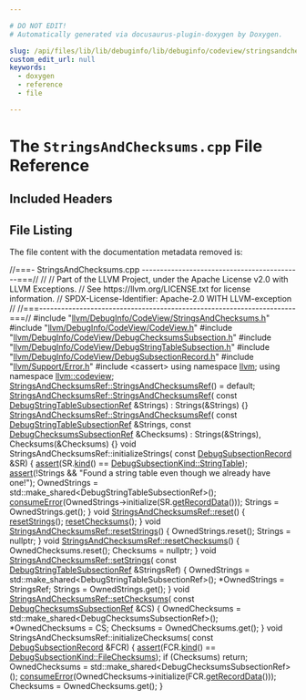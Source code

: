 ```yaml
---

# DO NOT EDIT!
# Automatically generated via docusaurus-plugin-doxygen by Doxygen.

slug: /api/files/lib/lib/debuginfo/lib/debuginfo/codeview/stringsandchecksums-cpp
custom_edit_url: null
keywords:
  - doxygen
  - reference
  - file

---
```





# The `StringsAndChecksums.cpp` File Reference

<DoxygenPage pluginConfig={pluginConfig}>



## Included Headers

<IncludesList>
<IncludesListItem
  filePath="llvm/DebugInfo/CodeView/StringsAndChecksums.h"
  permalink="/docs/api/files/include/include/llvm/include/llvm/debuginfo/include/llvm/debuginfo/codeview/stringsandchecksums-h"
  isLocal="true" />
<IncludesListItem
  filePath="llvm/DebugInfo/CodeView/CodeView.h"
  permalink="/docs/api/files/include/include/llvm/include/llvm/debuginfo/include/llvm/debuginfo/codeview/codeview-h"
  isLocal="true" />
<IncludesListItem
  filePath="llvm/DebugInfo/CodeView/DebugChecksumsSubsection.h"
  permalink="/docs/api/files/include/include/llvm/include/llvm/debuginfo/include/llvm/debuginfo/codeview/debugchecksumssubsection-h"
  isLocal="true" />
<IncludesListItem
  filePath="llvm/DebugInfo/CodeView/DebugStringTableSubsection.h"
  permalink="/docs/api/files/include/include/llvm/include/llvm/debuginfo/include/llvm/debuginfo/codeview/debugstringtablesubsection-h"
  isLocal="true" />
<IncludesListItem
  filePath="llvm/DebugInfo/CodeView/DebugSubsectionRecord.h"
  permalink="/docs/api/files/include/include/llvm/include/llvm/debuginfo/include/llvm/debuginfo/codeview/debugsubsectionrecord-h"
  isLocal="true" />
<IncludesListItem
  filePath="llvm/Support/Error.h"
  permalink="/docs/api/files/include/include/llvm/include/llvm/support/error-h"
  isLocal="true" />
<IncludesListItem
  filePath="cassert"
  permalink=""
  isLocal="false" />
</IncludesList>


## File Listing

The file content with the documentation metadata removed is:

<ProgramListing>

<Link id="l00001" /><CodeLine lineNumber="1"><Highlight kind="comment">//===- StringsAndChecksums.cpp --------------------------------------------===//</Highlight><Highlight kind="normal"></Highlight></CodeLine>
<Link id="l00002" /><CodeLine lineNumber="2"><Highlight kind="normal"></Highlight><Highlight kind="comment">//</Highlight><Highlight kind="normal"></Highlight></CodeLine>
<Link id="l00003" /><CodeLine lineNumber="3"><Highlight kind="normal"></Highlight><Highlight kind="comment">// Part of the LLVM Project, under the Apache License v2.0 with LLVM Exceptions.</Highlight><Highlight kind="normal"></Highlight></CodeLine>
<Link id="l00004" /><CodeLine lineNumber="4"><Highlight kind="normal"></Highlight><Highlight kind="comment">// See https://llvm.org/LICENSE.txt for license information.</Highlight><Highlight kind="normal"></Highlight></CodeLine>
<Link id="l00005" /><CodeLine lineNumber="5"><Highlight kind="normal"></Highlight><Highlight kind="comment">// SPDX-License-Identifier: Apache-2.0 WITH LLVM-exception</Highlight><Highlight kind="normal"></Highlight></CodeLine>
<Link id="l00006" /><CodeLine lineNumber="6"><Highlight kind="normal"></Highlight><Highlight kind="comment">//</Highlight><Highlight kind="normal"></Highlight></CodeLine>
<Link id="l00007" /><CodeLine lineNumber="7"><Highlight kind="normal"></Highlight><Highlight kind="comment">//===----------------------------------------------------------------------===//</Highlight><Highlight kind="normal"></Highlight></CodeLine>
<Link id="l00008" /><CodeLine lineNumber="8"><Highlight kind="normal"></Highlight></CodeLine>
<Link id="l00009" /><CodeLine lineNumber="9"><Highlight kind="normal"></Highlight><Highlight kind="preprocessor">#include &quot;<a href="/docs/api/files/include/include/llvm/include/llvm/debuginfo/include/llvm/debuginfo/codeview/stringsandchecksums-h">llvm/DebugInfo/CodeView/StringsAndChecksums.h</a>&quot;</Highlight><Highlight kind="normal"></Highlight></CodeLine>
<Link id="l00010" /><CodeLine lineNumber="10"><Highlight kind="normal"></Highlight><Highlight kind="preprocessor">#include &quot;<a href="/docs/api/files/include/include/llvm/include/llvm/debuginfo/include/llvm/debuginfo/codeview/codeview-h">llvm/DebugInfo/CodeView/CodeView.h</a>&quot;</Highlight><Highlight kind="normal"></Highlight></CodeLine>
<Link id="l00011" /><CodeLine lineNumber="11"><Highlight kind="normal"></Highlight><Highlight kind="preprocessor">#include &quot;<a href="/docs/api/files/include/include/llvm/include/llvm/debuginfo/include/llvm/debuginfo/codeview/debugchecksumssubsection-h">llvm/DebugInfo/CodeView/DebugChecksumsSubsection.h</a>&quot;</Highlight><Highlight kind="normal"></Highlight></CodeLine>
<Link id="l00012" /><CodeLine lineNumber="12"><Highlight kind="normal"></Highlight><Highlight kind="preprocessor">#include &quot;<a href="/docs/api/files/include/include/llvm/include/llvm/debuginfo/include/llvm/debuginfo/codeview/debugstringtablesubsection-h">llvm/DebugInfo/CodeView/DebugStringTableSubsection.h</a>&quot;</Highlight><Highlight kind="normal"></Highlight></CodeLine>
<Link id="l00013" /><CodeLine lineNumber="13"><Highlight kind="normal"></Highlight><Highlight kind="preprocessor">#include &quot;<a href="/docs/api/files/include/include/llvm/include/llvm/debuginfo/include/llvm/debuginfo/codeview/debugsubsectionrecord-h">llvm/DebugInfo/CodeView/DebugSubsectionRecord.h</a>&quot;</Highlight><Highlight kind="normal"></Highlight></CodeLine>
<Link id="l00014" /><CodeLine lineNumber="14"><Highlight kind="normal"></Highlight><Highlight kind="preprocessor">#include &quot;<a href="/docs/api/files/include/include/llvm/include/llvm/support/error-h">llvm/Support/Error.h</a>&quot;</Highlight><Highlight kind="normal"></Highlight></CodeLine>
<Link id="l00015" /><CodeLine lineNumber="15"><Highlight kind="normal"></Highlight><Highlight kind="preprocessor">#include &lt;cassert&gt;</Highlight><Highlight kind="normal"></Highlight></CodeLine>
<Link id="l00016" /><CodeLine lineNumber="16"><Highlight kind="normal"></Highlight></CodeLine>
<Link id="l00017" /><CodeLine lineNumber="17"><Highlight kind="normal"></Highlight><Highlight kind="keyword">using namespace </Highlight><Highlight kind="normal"><a href="/docs/api/namespaces/llvm">llvm</a>;</Highlight></CodeLine>
<Link id="l00018" /><CodeLine lineNumber="18"><Highlight kind="normal"></Highlight><Highlight kind="keyword">using namespace </Highlight><Highlight kind="normal"><a href="/docs/api/namespaces/llvm/codeview">llvm::codeview</a>;</Highlight></CodeLine>
<Link id="l00019" /><CodeLine lineNumber="19"><Highlight kind="normal"></Highlight></CodeLine>
<Link id="l00020" /><CodeLine lineNumber="20"><Highlight kind="normal"><a href="/docs/api/classes/llvm/codeview/stringsandchecksumsref/#a298af8a4ca99f5e1fa56881c0ecb54f8">StringsAndChecksumsRef::StringsAndChecksumsRef</a>() = </Highlight><Highlight kind="keywordflow">default</Highlight><Highlight kind="normal">;</Highlight></CodeLine>
<Link id="l00021" /><CodeLine lineNumber="21"><Highlight kind="normal"></Highlight></CodeLine>
<Link id="l00022" /><CodeLine lineNumber="22" lineLink="/docs/api/classes/llvm/codeview/stringsandchecksumsref/#a1befa9647c1602eb1c175de41d6975a6"><Highlight kind="normal"><a href="/docs/api/classes/llvm/codeview/stringsandchecksumsref/#a298af8a4ca99f5e1fa56881c0ecb54f8">StringsAndChecksumsRef::StringsAndChecksumsRef</a>(</Highlight></CodeLine>
<Link id="l00023" /><CodeLine lineNumber="23"><Highlight kind="normal">    </Highlight><Highlight kind="keyword">const</Highlight><Highlight kind="normal"> <a href="/docs/api/classes/llvm/codeview/debugstringtablesubsectionref">DebugStringTableSubsectionRef</a> &amp;Strings)</Highlight></CodeLine>
<Link id="l00024" /><CodeLine lineNumber="24"><Highlight kind="normal">    : Strings(&amp;Strings) &#123;&#125;</Highlight></CodeLine>
<Link id="l00025" /><CodeLine lineNumber="25"><Highlight kind="normal"></Highlight></CodeLine>
<Link id="l00026" /><CodeLine lineNumber="26" lineLink="/docs/api/classes/llvm/codeview/stringsandchecksumsref/#a48e382b2d2694a287596ed422b9f622e"><Highlight kind="normal"><a href="/docs/api/classes/llvm/codeview/stringsandchecksumsref/#a298af8a4ca99f5e1fa56881c0ecb54f8">StringsAndChecksumsRef::StringsAndChecksumsRef</a>(</Highlight></CodeLine>
<Link id="l00027" /><CodeLine lineNumber="27"><Highlight kind="normal">    </Highlight><Highlight kind="keyword">const</Highlight><Highlight kind="normal"> <a href="/docs/api/classes/llvm/codeview/debugstringtablesubsectionref">DebugStringTableSubsectionRef</a> &amp;Strings,</Highlight></CodeLine>
<Link id="l00028" /><CodeLine lineNumber="28"><Highlight kind="normal">    </Highlight><Highlight kind="keyword">const</Highlight><Highlight kind="normal"> <a href="/docs/api/classes/llvm/codeview/debugchecksumssubsectionref">DebugChecksumsSubsectionRef</a> &amp;Checksums)</Highlight></CodeLine>
<Link id="l00029" /><CodeLine lineNumber="29"><Highlight kind="normal">    : Strings(&amp;Strings), Checksums(&amp;Checksums) &#123;&#125;</Highlight></CodeLine>
<Link id="l00030" /><CodeLine lineNumber="30"><Highlight kind="normal"></Highlight></CodeLine>
<Link id="l00031" /><CodeLine lineNumber="31"><Highlight kind="normal"></Highlight><Highlight kind="keywordtype">void</Highlight><Highlight kind="normal"> StringsAndChecksumsRef::initializeStrings(</Highlight></CodeLine>
<Link id="l00032" /><CodeLine lineNumber="32"><Highlight kind="normal">    </Highlight><Highlight kind="keyword">const</Highlight><Highlight kind="normal"> <a href="/docs/api/classes/llvm/codeview/debugsubsectionrecord">DebugSubsectionRecord</a> &amp;SR) &#123;</Highlight></CodeLine>
<Link id="l00033" /><CodeLine lineNumber="33"><Highlight kind="normal">  <a href="/docs/api/files/lib/lib/target/lib/target/amdgpu/silowercontrolflow-cpp/#a4868c5d81c5ccc98c47aeab6244346a0">assert</a>(SR.<a href="/docs/api/classes/llvm/codeview/debugsubsectionrecord/#a29f80f60a7c507c599778b2c6ca5c53f">kind</a>() == <a href="/docs/api/namespaces/llvm/codeview/#a04eb43a6dc736c2d6ed8dcc6d636a2afafee465e31ac15d7b21d8ca9d6f5ac685">DebugSubsectionKind::StringTable</a>);</Highlight></CodeLine>
<Link id="l00034" /><CodeLine lineNumber="34"><Highlight kind="normal">  <a href="/docs/api/files/lib/lib/target/lib/target/amdgpu/silowercontrolflow-cpp/#a4868c5d81c5ccc98c47aeab6244346a0">assert</a>(!Strings &amp;&amp; </Highlight><Highlight kind="stringliteral">&quot;Found a string table even though we already have one!&quot;</Highlight><Highlight kind="normal">);</Highlight></CodeLine>
<Link id="l00035" /><CodeLine lineNumber="35"><Highlight kind="normal"></Highlight></CodeLine>
<Link id="l00036" /><CodeLine lineNumber="36"><Highlight kind="normal">  OwnedStrings = std::make&#95;shared&lt;DebugStringTableSubsectionRef&gt;();</Highlight></CodeLine>
<Link id="l00037" /><CodeLine lineNumber="37"><Highlight kind="normal">  <a href="/docs/api/namespaces/llvm/#aee0e70be66536b9ef7b65ae2e5a45959">consumeError</a>(OwnedStrings-&gt;initialize(SR.<a href="/docs/api/classes/llvm/codeview/debugsubsectionrecord/#a14f78bcad5e129ca65ab47f018116c28">getRecordData</a>()));</Highlight></CodeLine>
<Link id="l00038" /><CodeLine lineNumber="38"><Highlight kind="normal">  Strings = OwnedStrings.get();</Highlight></CodeLine>
<Link id="l00039" /><CodeLine lineNumber="39"><Highlight kind="normal">&#125;</Highlight></CodeLine>
<Link id="l00040" /><CodeLine lineNumber="40"><Highlight kind="normal"></Highlight></CodeLine>
<Link id="l00041" /><CodeLine lineNumber="41" lineLink="/docs/api/classes/llvm/codeview/stringsandchecksumsref/#ac7c3cf8ed194da3fb126f5f624a8a0be"><Highlight kind="normal"></Highlight><Highlight kind="keywordtype">void</Highlight><Highlight kind="normal"> <a href="/docs/api/classes/llvm/codeview/stringsandchecksumsref/#ac7c3cf8ed194da3fb126f5f624a8a0be">StringsAndChecksumsRef::reset</a>() &#123;</Highlight></CodeLine>
<Link id="l00042" /><CodeLine lineNumber="42"><Highlight kind="normal">  <a href="/docs/api/classes/llvm/codeview/stringsandchecksumsref/#aaa667a75bfaa8d6be32fdf33c92e00fd">resetStrings</a>();</Highlight></CodeLine>
<Link id="l00043" /><CodeLine lineNumber="43"><Highlight kind="normal">  <a href="/docs/api/classes/llvm/codeview/stringsandchecksumsref/#af5a36995f56eef36b75aef831d2d9f97">resetChecksums</a>();</Highlight></CodeLine>
<Link id="l00044" /><CodeLine lineNumber="44"><Highlight kind="normal">&#125;</Highlight></CodeLine>
<Link id="l00045" /><CodeLine lineNumber="45"><Highlight kind="normal"></Highlight></CodeLine>
<Link id="l00046" /><CodeLine lineNumber="46" lineLink="/docs/api/classes/llvm/codeview/stringsandchecksumsref/#aaa667a75bfaa8d6be32fdf33c92e00fd"><Highlight kind="normal"></Highlight><Highlight kind="keywordtype">void</Highlight><Highlight kind="normal"> <a href="/docs/api/classes/llvm/codeview/stringsandchecksumsref/#aaa667a75bfaa8d6be32fdf33c92e00fd">StringsAndChecksumsRef::resetStrings</a>() &#123;</Highlight></CodeLine>
<Link id="l00047" /><CodeLine lineNumber="47"><Highlight kind="normal">  OwnedStrings.reset();</Highlight></CodeLine>
<Link id="l00048" /><CodeLine lineNumber="48"><Highlight kind="normal">  Strings = </Highlight><Highlight kind="keyword">nullptr</Highlight><Highlight kind="normal">;</Highlight></CodeLine>
<Link id="l00049" /><CodeLine lineNumber="49"><Highlight kind="normal">&#125;</Highlight></CodeLine>
<Link id="l00050" /><CodeLine lineNumber="50"><Highlight kind="normal"></Highlight></CodeLine>
<Link id="l00051" /><CodeLine lineNumber="51" lineLink="/docs/api/classes/llvm/codeview/stringsandchecksumsref/#af5a36995f56eef36b75aef831d2d9f97"><Highlight kind="normal"></Highlight><Highlight kind="keywordtype">void</Highlight><Highlight kind="normal"> <a href="/docs/api/classes/llvm/codeview/stringsandchecksumsref/#af5a36995f56eef36b75aef831d2d9f97">StringsAndChecksumsRef::resetChecksums</a>() &#123;</Highlight></CodeLine>
<Link id="l00052" /><CodeLine lineNumber="52"><Highlight kind="normal">  OwnedChecksums.reset();</Highlight></CodeLine>
<Link id="l00053" /><CodeLine lineNumber="53"><Highlight kind="normal">  Checksums = </Highlight><Highlight kind="keyword">nullptr</Highlight><Highlight kind="normal">;</Highlight></CodeLine>
<Link id="l00054" /><CodeLine lineNumber="54"><Highlight kind="normal">&#125;</Highlight></CodeLine>
<Link id="l00055" /><CodeLine lineNumber="55"><Highlight kind="normal"></Highlight></CodeLine>
<Link id="l00056" /><CodeLine lineNumber="56" lineLink="/docs/api/classes/llvm/codeview/stringsandchecksumsref/#a19c64bc1b3e37543f1b08a85b23dda7e"><Highlight kind="normal"></Highlight><Highlight kind="keywordtype">void</Highlight><Highlight kind="normal"> <a href="/docs/api/classes/llvm/codeview/stringsandchecksumsref/#a19c64bc1b3e37543f1b08a85b23dda7e">StringsAndChecksumsRef::setStrings</a>(</Highlight></CodeLine>
<Link id="l00057" /><CodeLine lineNumber="57"><Highlight kind="normal">    </Highlight><Highlight kind="keyword">const</Highlight><Highlight kind="normal"> <a href="/docs/api/classes/llvm/codeview/debugstringtablesubsectionref">DebugStringTableSubsectionRef</a> &amp;StringsRef) &#123;</Highlight></CodeLine>
<Link id="l00058" /><CodeLine lineNumber="58"><Highlight kind="normal">  OwnedStrings = std::make&#95;shared&lt;DebugStringTableSubsectionRef&gt;();</Highlight></CodeLine>
<Link id="l00059" /><CodeLine lineNumber="59"><Highlight kind="normal">  &#42;OwnedStrings = StringsRef;</Highlight></CodeLine>
<Link id="l00060" /><CodeLine lineNumber="60"><Highlight kind="normal">  Strings = OwnedStrings.get();</Highlight></CodeLine>
<Link id="l00061" /><CodeLine lineNumber="61"><Highlight kind="normal">&#125;</Highlight></CodeLine>
<Link id="l00062" /><CodeLine lineNumber="62"><Highlight kind="normal"></Highlight></CodeLine>
<Link id="l00063" /><CodeLine lineNumber="63" lineLink="/docs/api/classes/llvm/codeview/stringsandchecksumsref/#a457e11cce4961480539152d09d695596"><Highlight kind="normal"></Highlight><Highlight kind="keywordtype">void</Highlight><Highlight kind="normal"> <a href="/docs/api/classes/llvm/codeview/stringsandchecksumsref/#a457e11cce4961480539152d09d695596">StringsAndChecksumsRef::setChecksums</a>(</Highlight></CodeLine>
<Link id="l00064" /><CodeLine lineNumber="64"><Highlight kind="normal">    </Highlight><Highlight kind="keyword">const</Highlight><Highlight kind="normal"> <a href="/docs/api/classes/llvm/codeview/debugchecksumssubsectionref">DebugChecksumsSubsectionRef</a> &amp;CS) &#123;</Highlight></CodeLine>
<Link id="l00065" /><CodeLine lineNumber="65"><Highlight kind="normal">  OwnedChecksums = std::make&#95;shared&lt;DebugChecksumsSubsectionRef&gt;();</Highlight></CodeLine>
<Link id="l00066" /><CodeLine lineNumber="66"><Highlight kind="normal">  &#42;OwnedChecksums = CS;</Highlight></CodeLine>
<Link id="l00067" /><CodeLine lineNumber="67"><Highlight kind="normal">  Checksums = OwnedChecksums.get();</Highlight></CodeLine>
<Link id="l00068" /><CodeLine lineNumber="68"><Highlight kind="normal">&#125;</Highlight></CodeLine>
<Link id="l00069" /><CodeLine lineNumber="69"><Highlight kind="normal"></Highlight></CodeLine>
<Link id="l00070" /><CodeLine lineNumber="70"><Highlight kind="normal"></Highlight><Highlight kind="keywordtype">void</Highlight><Highlight kind="normal"> StringsAndChecksumsRef::initializeChecksums(</Highlight></CodeLine>
<Link id="l00071" /><CodeLine lineNumber="71"><Highlight kind="normal">    </Highlight><Highlight kind="keyword">const</Highlight><Highlight kind="normal"> <a href="/docs/api/classes/llvm/codeview/debugsubsectionrecord">DebugSubsectionRecord</a> &amp;FCR) &#123;</Highlight></CodeLine>
<Link id="l00072" /><CodeLine lineNumber="72"><Highlight kind="normal">  <a href="/docs/api/files/lib/lib/target/lib/target/amdgpu/silowercontrolflow-cpp/#a4868c5d81c5ccc98c47aeab6244346a0">assert</a>(FCR.<a href="/docs/api/classes/llvm/codeview/debugsubsectionrecord/#a29f80f60a7c507c599778b2c6ca5c53f">kind</a>() == <a href="/docs/api/namespaces/llvm/codeview/#a04eb43a6dc736c2d6ed8dcc6d636a2afa7e535ad489b8edccb926a573844dd1c8">DebugSubsectionKind::FileChecksums</a>);</Highlight></CodeLine>
<Link id="l00073" /><CodeLine lineNumber="73"><Highlight kind="normal">  </Highlight><Highlight kind="keywordflow">if</Highlight><Highlight kind="normal"> (Checksums)</Highlight></CodeLine>
<Link id="l00074" /><CodeLine lineNumber="74"><Highlight kind="normal">    </Highlight><Highlight kind="keywordflow">return</Highlight><Highlight kind="normal">;</Highlight></CodeLine>
<Link id="l00075" /><CodeLine lineNumber="75"><Highlight kind="normal"></Highlight></CodeLine>
<Link id="l00076" /><CodeLine lineNumber="76"><Highlight kind="normal">  OwnedChecksums = std::make&#95;shared&lt;DebugChecksumsSubsectionRef&gt;();</Highlight></CodeLine>
<Link id="l00077" /><CodeLine lineNumber="77"><Highlight kind="normal">  <a href="/docs/api/namespaces/llvm/#aee0e70be66536b9ef7b65ae2e5a45959">consumeError</a>(OwnedChecksums-&gt;initialize(FCR.<a href="/docs/api/classes/llvm/codeview/debugsubsectionrecord/#a14f78bcad5e129ca65ab47f018116c28">getRecordData</a>()));</Highlight></CodeLine>
<Link id="l00078" /><CodeLine lineNumber="78"><Highlight kind="normal">  Checksums = OwnedChecksums.get();</Highlight></CodeLine>
<Link id="l00079" /><CodeLine lineNumber="79"><Highlight kind="normal">&#125;</Highlight></CodeLine>

</ProgramListing>

</DoxygenPage>
